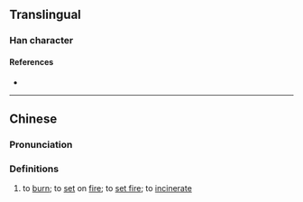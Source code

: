 {{character info}}
==Translingual==

===Han character===
{{Han char|rn=86|rad=火|as=09|sn=13|four=|canj=FHNI|ids=⿰火風}}

====References====
* {{Han ref|kx=0676.010|dkj=19175|dj=1087.060|hdz=32219.060|uh=7148|ud=29000}}

----

==Chinese==
{{zh-forms}}

===Pronunciation===
{{zh-pron
|m=fèng
|c=fung3
|mc=
|oc=
|ma=
|cat=v
}}

===Definitions===
{{zh-hanzi}}

# to [[burn]]; to [[set]] on [[fire]]; to [[set fire]]; to [[incinerate]]